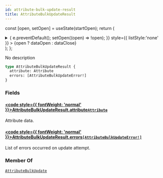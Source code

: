 ```yaml
---
id: attribute-bulk-update-result
title: AttributeBulkUpdateResult
---
```






const [open, setOpen] = useState(startOpen);
return (
<details {...(open ? { open: true } : {})} className="details" style={{ border:'none', boxShadow:'none', background:'var(--ifm-background-color)' }}>
<summary
onClick={(e) => {
e.preventDefault();
setOpen((open) => !open);
}}
style={{ listStyle:'none' }} >
{open ? dataOpen : dataClose}
</summary>
{open && children}
</details>
);
};

No description

```graphql
type AttributeBulkUpdateResult {
  attribute: Attribute
  errors: [AttributeBulkUpdateError!]
}
```

### Fields

#### [<code style={{ fontWeight: 'normal' }}>AttributeBulkUpdateResult.<b>attribute</b></code>](#)<Bullet />[`Attribute`](../../../api-reference/attributes/objects/attribute.mdx) <Badge class="badge badge--secondary" text="object"/> <Badge class="badge badge--secondary" text="attributes"/>

Attribute data.

#### [<code style={{ fontWeight: 'normal' }}>AttributeBulkUpdateResult.<b>errors</b></code>](#)<Bullet />[`[AttributeBulkUpdateError!]`](../../../api-reference/attributes/objects/attribute-bulk-update-error.mdx) <Badge class="badge badge--secondary" text="list"/> <Badge class="badge badge--secondary" text="object"/> <Badge class="badge badge--secondary" text="attributes"/>

List of errors occurred on update attempt.

### Member Of

[`AttributeBulkUpdate`](../../../api-reference/attributes/objects/attribute-bulk-update.mdx) <Badge class="badge badge--secondary" text="object"/>
